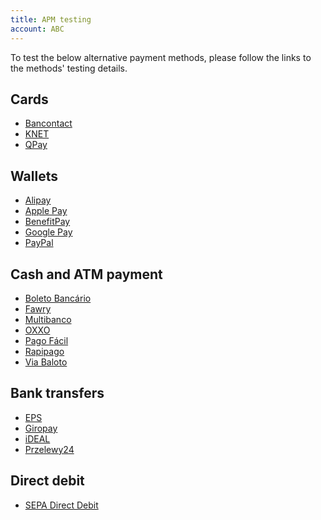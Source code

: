 ```yaml
---
title: APM testing
account: ABC
---
```


To test the below alternative payment methods, please follow the links to the methods' testing details.

Cards
-----

*   [Bancontact](/display/DOCS/Bancontact)
*   [KNET](/display/DOCS/KNET)
*   [QPay](/display/DOCS/QPay)

Wallets
-------

*   [Alipay](/display/DOCS/Alipay)
*   [Apple Pay](/display/DOCS/Apple+Pay)
*   [BenefitPay](/display/DOCS/BenefitPay)
*   [Google Pay](/display/DOCS/Google+Pay)
*   [PayPal](/display/DOCS/PayPal)

Cash and ATM payment
--------------------

*   [Boleto Bancário](https://docs.checkout.com/payments/payment-methods/cash-and-atm-payment/boleto-bancario#BoletoBanc%C3%A1rio-Testing)
*   [Fawry](https://docs.checkout.com/payments/payment-methods/cash-and-atm-payment/fawry#Fawry-TestingFawry)
*   [Multibanco](https://docs.checkout.com/payments/payment-methods/cash-and-atm-payment/multibanco#Multibanco-TestingMultibanco)
*   [OXXO](https://docs.checkout.com/payments/payment-methods/cash-and-atm-payment/oxxo#OXXO-TestingOXXO)
*   [Pago Fácil](https://docs.checkout.com/payments/payment-methods/cash-and-atm-payment/pago-facil#PagoF%C3%A1cil-Testing)
*   [Rapipago](https://docs.checkout.com/payments/payment-methods/cash-and-atm-payment/rapipago#Rapipago-Testing)
*   [Via Baloto](https://docs.checkout.com/payments/payment-methods/cash-and-atm-payment/via-baloto#ViaBaloto-Testing)

Bank transfers
--------------

*   [EPS](https://docs.checkout.com/payments/payment-methods/bank-transfers/eps#EPS-TestingEPS)
*   [Giropay](https://docs.checkout.com/payments/payment-methods/bank-transfers/giropay#Giropay-TestingGiropay)
*   [iDEAL](https://docs.checkout.com/payments/payment-methods/bank-transfers/ideal#iDEAL-TestingiDEAL)
*   [Przelewy24](https://docs.checkout.com/payments/payment-methods/bank-transfers/przelewy24#Przelewy24-TestingPrzelewy24)

Direct debit
------------

*   [SEPA Direct Debit](https://docs.checkout.com/payment-methods/direct-debit/sepa-direct-debit#SEPADirectDebit-TestingSDD)
